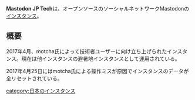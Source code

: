 {{小文字}}
{{Infobox instance
| Name          = Mastodon JP Tech
| Domain        = https://mastodon.motcha.tech/
| Admin         = [https://mastodon.motcha.tech/@mot motcha]
| Country       = 日本
| Start         = 2017年4月
| Kifu          = なし
| Alias         = 避暑地鯖
}}'''Mastodon JP Tech'''は、オープンソースのソーシャルネットワークMastodonの[[インスタンス]]。

== 概要 ==
2017年4月、motcha氏によって技術者ユーザーに向け立ち上げられたインスタンス。現在は他インスタンスの避暑地インスタンスとして運用されている。

2017年4月25日にはmotcha氏による操作ミスが原因でインスタンスのデータが全リセットされている。

{{DEFAULTSORT:jptech}}
[[category:日本のインスタンス]]
